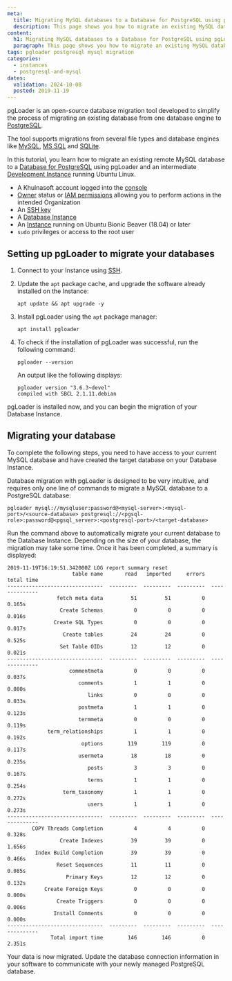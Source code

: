 ```yaml
---
meta:
  title: Migrating MySQL databases to a Database for PostgreSQL using pgLoader
  description: This page shows you how to migrate an existing MySQL database to a managed PostgreSQL database using pgLoader
content:
  h1: Migrating MySQL databases to a Database for PostgreSQL using pgLoader
  paragraph: This page shows you how to migrate an existing MySQL database to a managed PostgreSQL database using pgLoader
tags: pgloader postgresql mysql migration
categories:
  - instances
  - postgresql-and-mysql
dates:
  validation: 2024-10-08
  posted: 2019-11-19
---
```


pgLoader is an open-source database migration tool developed to simplify the process of migrating an existing database from one database engine to [PostgreSQL](https://www.postgresql.org/).

The tool supports migrations from several file types and database engines like [MySQL](https://www.mysql.com/), [MS SQL](https://www.microsoft.com/en-us/sql-server/sql-server-2019) and [SQLite](https://www.sqlite.org/index.html).

In this tutorial, you learn how to migrate an existing remote MySQL database to a [Database for PostgreSQL](https://www.khulnasoft.com/en/database/) using pgLoader and an intermediate [Development Instance](https://www.khulnasoft.com/en/cost-optimized-instances/) running Ubuntu Linux.

<Macro id="requirements" />

- A Khulnasoft account logged into the [console](https://console.khulnasoft.com)
- [Owner](/identity-and-access-management/iam/concepts/#owner) status or [IAM permissions](/identity-and-access-management/iam/concepts/#permission) allowing you to perform actions in the intended Organization
- An [SSH key](/identity-and-access-management/organizations-and-projects/how-to/create-ssh-key/)
- A [Database Instance](https://www.khulnasoft.com/en/database/)
- An [Instance](/compute/instances/how-to/create-an-instance/) running on Ubuntu Bionic Beaver (18.04) or later
- `sudo` privileges or access to the root user

## Setting up pgLoader to migrate your databases

1. Connect to your Instance using [SSH](/compute/instances/how-to/connect-to-instance/).
2. Update the `apt` package cache, and upgrade the software already installed on the Instance:
    ```
    apt update && apt upgrade -y
    ```
3. Install pgLoader using the `apt` package manager:
    ```
    apt install pgloader
    ```
4. To check if the installation of pgLoader was successful, run the following command:
    ```
    pgloader --version
    ```

    An output like the following displays:

    ```
    pgloader version "3.6.3~devel"
    compiled with SBCL 2.1.11.debian
    ```

pgLoader is installed now, and you can begin the migration of your Database Instance.

## Migrating your database

<Message type="note">
  To complete the following steps, you need to have access to your current MySQL database and have created the target database on your Database Instance.
</Message>

Database migration with pgLoader is designed to be very intuitive, and requires only one line of commands to migrate a MySQL database to a PostgreSQL database:

```
pgloader mysql://mysqluser:password@<mysql-server>:<mysql-port>/<source-database> postgresql://<pgsql-role>:password@<pgsql_server>:<postgresql-port>/<target-database>
```

Run the command above to automatically migrate your current database to the Database Instance. Depending on the size of your database, the migration may take some time. Once it has been completed, a summary is displayed:

```
2019-11-19T16:19:51.342000Z LOG report summary reset
                     table name       read   imported     errors      total time
-------------------------------  ---------  ---------  ---------  --------------
                fetch meta data         51         51          0          0.165s
                 Create Schemas          0          0          0          0.016s
               Create SQL Types          0          0          0          0.017s
                  Create tables         24         24          0          0.525s
                 Set Table OIDs         12         12          0          0.021s
-------------------------------  ---------  ---------  ---------  --------------
                    commentmeta          0          0          0          0.037s
                       comments          1          1          0          0.080s
                          links          0          0          0          0.033s
                       postmeta          1          1          0          0.123s
                       termmeta          0          0          0          0.119s
             term_relationships          1          1          0          0.192s
                        options        119        119          0          0.117s
                       usermeta         18         18          0          0.235s
                          posts          3          3          0          0.167s
                          terms          1          1          0          0.254s
                  term_taxonomy          1          1          0          0.272s
                          users          1          1          0          0.273s
-------------------------------  ---------  ---------  ---------  --------------
        COPY Threads Completion          4          4          0          0.328s
                 Create Indexes         39         39          0          1.656s
         Index Build Completion         39         39          0          0.466s
                Reset Sequences         11         11          0          0.085s
                   Primary Keys         12         12          0          0.132s
            Create Foreign Keys          0          0          0          0.000s
                Create Triggers          0          0          0          0.006s
               Install Comments          0          0          0          0.000s
-------------------------------  ---------  ---------  ---------  --------------
              Total import time        146        146          0          2.351s
```

Your data is now migrated. Update the database connection information in your software to communicate with your newly managed PostgreSQL database.